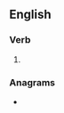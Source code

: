 ==English==

===Verb===
{{head|en|verb form}}

# {{en-past of|italicise}}

===Anagrams===
* {{anagrams|en|calidities|disilicate|idealistic}}
